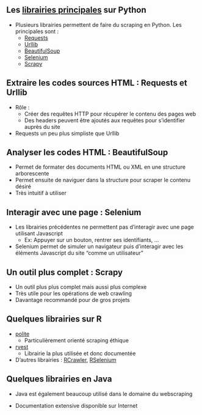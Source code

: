 ## Les [librairies principales](https://www.projectpro.io/article/python-libraries-for-web-scraping/625#mcetoc_1gb5hj7o81i) sur Python

- Plusieurs librairies permettent de faire du scraping en Python. Les principales sont :
    - [Requests](https://requests.readthedocs.io/en/latest/)
    - [Urllib](https://docs.python.org/fr/3/library/urllib.html)
    - [BeautifulSoup](https://www.crummy.com/software/BeautifulSoup/bs4/doc/)
    - [Selenium](https://selenium-python.readthedocs.io/)
    - [Scrapy](https://scrapy.org/)


## Extraire les codes sources HTML : Requests et Urllib

- Rôle :
    - Créer des requêtes HTTP pour récupérer le contenu des pages web
    - Des headers peuvent être ajoutés aux requêtes pour s'identifier auprès du site

- Requests un peu plus simpliste que Urllib


## Analyser les codes HTML : BeautifulSoup

- Permet de formater des documents HTML ou XML en une structure arborescente
- Permet ensuite de naviguer dans la structure pour scraper le contenu désiré
- Très intuitif à utiliser


## Interagir avec une page : Selenium

- Les librairies précédentes ne permettent pas d'interagir avec une page utilisant Javascript
    - Ex: Appuyer sur un bouton, rentrer ses identifiants, ...
- Selenium permet de simuler un navigateur puis d'interagir avec les éléments Javascript du site "comme un utilisateur"


## Un outil plus complet : Scrapy

- Un outil plus plus complet mais aussi plus complexe
- Très utile pour les opérations de web crawling
- Davantage recommandé pour de gros projets


## Quelques librairies sur R

- [polite](https://cran.r-project.org/web/packages/polite/index.html)
    - Particulièrement orienté scraping éthique

- [rvest](https://thinkr.fr/rvest/)
    - Librairie la plus utilisée et donc documentée

- D'autres librairies : [RCrawler](https://cran.r-project.org/web/packages/Rcrawler/Rcrawler.pdf), [RSelenium](https://cran.r-project.org/web/packages/RSelenium/index.html)

## Quelques librairies en Java

- Java est également beaucoup utilisé dans le domaine du webscraping

- Documentation extensive disponible sur Internet
